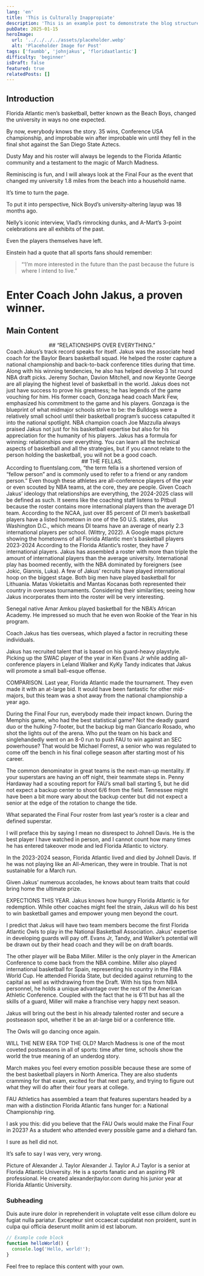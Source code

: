 ```yaml
---
lang: 'en'
title: 'This is Culturally Inappropiate'
description: 'This is an example post to demonstrate the blog structure in this Astro template.'
pubDate: 2025-01-15
heroImage:
  url: '../../../../assets/placeholder.webp'
  alt: 'Placeholder Image for Post'
tags: ['faumbb', 'johnjakus', 'floridaatlantic']
difficulty: 'beginner'
isDraft: false
featured: true
relatedPosts: []
---
```



## Introduction

Florida Atlantic men’s basketball, better known as the Beach Boys, changed the university in ways no one expected.

By now, everybody knows the story. 35 wins, Conference USA championship, and improbable win after improbable win until they fell in the final shot against the San Diego State Aztecs.

Dusty May and his roster will always be legends to the Florida Atlantic community and a testament to the magic of March Madness.

Reminiscing is fun, and I will always look at the Final Four as the event that changed my university 1.8 miles from the beach into a household name.

It’s time to turn the page.

To put it into perspective, Nick Boyd’s university-altering layup was 18 months ago.

Nelly’s iconic interview, Vlad’s rimrocking dunks, and A-Mart’s 3-point celebrations are all exhibits of the past.

Even the players themselves have left.

Einstein had a quote that all sports fans should remember:

> “‘I’m more interested in the future than the past because the future is where I intend to live.” 

# Enter Coach John Jakus, a proven winner.

## Main Content


<div align="center">## “RELATIONSHIPS OVER EVERYTHING.” </div>
Coach Jakus’s track record speaks for itself. Jakus was the associate head coach for the Baylor Bears basketball squad. He helped the roster capture a national championship and back-to-back conference titles during that time. Along with his winning tendencies, he also has helped develop 3 1st round NBA draft picks. Jeremy Sochan, Davion Mitchell, and now Keyonte George are all playing the highest level of basketball in the world.
Jakus does not just have success to prove his greatness; he has legends of the game vouching for him. His former coach, Gonzaga head coach Mark Few, emphasized his commitment to the game and his players. Gonzaga is the blueprint of what midmajor schools strive to be: the Bulldogs were a relatively small school until their basketball program’s success catapulted it into the national spotlight.
NBA champion coach Joe Mazzulla always praised Jakus not just for his basketball expertise but also for his appreciation for the humanity of his players. Jakus has a formula for winning: relationships over everything.
You can learn all the technical aspects of basketball and all the strategies, but if you cannot relate to the person holding the basketball, you will not be a good coach.


<div align="center">## THE FELLAS. </div>
According to fluentslang.com, “the term fella is a shortened version of “fellow person” and is commonly used to refer to a friend or any random person.”
Even though these athletes are all-conference players of the year or even scouted by NBA teams, at the core, they are people. Given Coach Jakus’ ideology that relationships are everything, the 2024-2025 class will be defined as such. 
It seems like the coaching staff listens to Pitbull because the roster contains more international players than the average D1 team.
According to the NCAA, just over 85 percent of DI men’s basketball players have a listed hometown in one of the 50 U.S. states, plus Washington D.C., which means DI teams have an average of nearly 2.3 international players per school. (Wittry, 2022).
A Google maps picture showing the hometowns of all Florida Atlantic men's basketball players 2023-2024
According to the Florida Atlantic’s roster, they have 7 international players. Jakus has assembled a roster with more than triple the amount of international players than the average university. International play has boomed recently, with the NBA dominated by foreigners (see Jokic, Giannis, Luka).
A few of Jakus’ recruits have played international hoop on the biggest stage.
Both big men have played basketball for Lithuania. Matas Vokietaitis and Mantas Kocanas both represented their country in overseas tournaments. Considering their similarities; seeing how Jakus incorporates them into the roster will be very interesting.

Senegal native Amar Amkou played basketball for the  NBA’s African Academy. He impressed so much that he even won Rookie of the Year in his program.

Coach Jakus has ties overseas, which played a factor in recruiting these individuals.

Jakus has recruited talent that is based on his guard-heavy playstyle. Picking up the SWAC player of the year in Ken Evans Jr while adding all-conference players in Leland Walker and KyKy Tandy indicates that Jakus will promote a small ball-esque offense. 

COMPARISON.
Last year, Florida Atlantic made the tournament. They even made it with an at-large bid. It would have been fantastic for other mid-majors, but this team was a shot away from the national championship a year ago.

During the Final Four run, everybody made their impact known. During the Memphis game, who had the best statistical game? Not the deadly guard duo or the hulking 7-footer, but the backup big man  Giancarlo Rosado, who shot the lights out of the arena. Who put the team on his back and singlehandedly went on an 8-0 run to push FAU to win against an SEC powerhouse? That would be Michael Forrest, a senior who was regulated to come off the bench in his final college season after starting most of his career.

The common denominator in great teams is the next-man-up mentality. If your superstars are having an off night, their teammate steps in. Penny Hardaway had a scouting report for FAU’s small ball starting 5, but he did not expect a backup center to shoot 6/6 from the field. Tennessee might have been a bit more wary about the backup center but did not expect a senior at the edge of the rotation to change the tide.

What separated the Final Four roster from last year’s roster is a clear and defined superstar.

I will preface this by saying I mean no disrespect to Johnell Davis. He is the best player I have watched in person, and I cannot count how many times he has entered takeover mode and led Florida Atlantic to victory.

In the 2023-2024 season, Florida Atlantic lived and died by Johnell Davis. If he was not playing like an All-American, they were in trouble. That is not sustainable for a March run. 

Given Jakus’ numerous accolades, he knows about team traits that could bring home the ultimate prize.

EXPECTIONS THIS YEAR.
Jakus knows how hungry Florida Atlantic is for redemption. While other coaches might feel the strain, Jakus will do his best to win basketball games and empower young men beyond the court. 

I predict that Jakus will have two team members become the first Florida Atlantic Owls to play in the National Basketball Association. Jakus’ expertise in developing guards will pay off. Evans Jr, Tandy, and Walker’s potential will be drawn out by their head coach and they will be on draft boards.

The other player will be Baba Miller. Miller is the only player in the American Conference to come back from the NBA combine. Miller also played international basketball for Spain, representing his country in the FIBA World Cup. He attended Florida State, but decided against returning to the capital as well as withdrawing from the Draft. With his tips from NBA personnel, he holds a unique advantage over the rest of the American Athletic Conference. Coupled with the fact that he is 6’11 but has all the skills of a guard, Miller will make a franchise very happy next season.

Jakus will bring out the best in his already talented roster and secure a postseason spot, whether it be an at-large bid or a conference title.

The Owls will go dancing once again.

WILL THE NEW ERA TOP THE OLD?
March Madness is one of the most coveted postseasons in all of sports: time after time, schools show the world the true meaning of an underdog story.

March makes you feel every emotion possible because these are some of the best basketball players in North America. They are also students cramming for that exam, excited for that next party, and trying to figure out what they will do after their four years at college.

FAU Athletics has assembled a team that features superstars headed by a man with a distinction Florida Atlantic fans hunger for: a National Championship ring.

I ask you this: did you believe that the FAU Owls would make the Final Four in 2023? As a student who attended every possible game and a diehard fan.

I sure as hell did not.

It’s safe to say I was very, very wrong.

 

Picture of Alexander J. Taylor
Alexander J. Taylor
A.J Taylor is a senior at Florida Atlantic University. He is a sports fanatic and an aspiring PR professional. He created alexanderjtaylor.com during his junior year at Florida Atlantic University.

### Subheading

Duis aute irure dolor in reprehenderit in voluptate velit esse cillum dolore eu fugiat nulla pariatur. Excepteur sint occaecat cupidatat non proident, sunt in culpa qui officia deserunt mollit anim id est laborum.

```javascript
// Example code block
function helloWorld() {
  console.log('Hello, world!');
}
```

Feel free to replace this content with your own.
